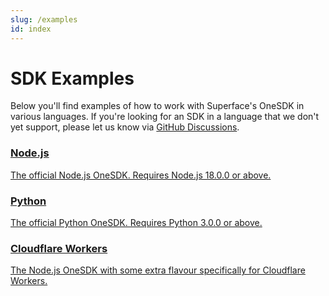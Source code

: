 ```yaml
---
slug: /examples
id: index
---
```


# SDK Examples

Below you'll find examples of how to work with Superface's OneSDK in various languages. If you're looking for an SDK in a language that we don't yet support, please let us know via [GitHub Discussions](https://github.com/orgs/superfaceai/discussions/categories/q-a).

<div className="row padding-bottom--lg">
  <div className="col col--6">
    <div className="card shadow">
      <a href="/docs/examples/nodejs" className="menu__link">
        <div className="card__body">
          <h3>Node.js</h3>
          <p>The official Node.js OneSDK. Requires Node.js 18.0.0 or above.</p>
        </div>
      </a>
    </div>
  </div>
  <div className="col col--6">
    <div className="card shadow">
      <a href="/docs/examples/python" className="menu__link">
        <div className="card__body">
          <h3>Python</h3>
          <p>The official Python OneSDK. Requires Python 3.0.0 or above.</p>
        </div>
      </a>
    </div>
  </div>
  <div className="col col--6">
    <div className="card shadow">
      <a href="/docs/examples/cloudflare-workers" className="menu__link">
        <div className="card__body">
          <h3>Cloudflare Workers</h3>
          <p>
            The Node.js OneSDK with some extra flavour specifically for
            Cloudflare Workers.
          </p>
        </div>
      </a>
    </div>
  </div>
</div>
